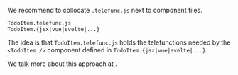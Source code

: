 
We recommend to collocate `.telefunc.js` next to component files.

```
TodoItem.telefunc.js
TodoItem.{jsx|vue|svelte|...}
```

The idea is that `TodoItem.telefunc.js` holds the telefunctions needed by the `<TodoItem />` component defined in `TodoItem.{jsx|vue|svelte|...}`.

We talk more about this approach at <Link href="/tour#inversion-of-control" />.
